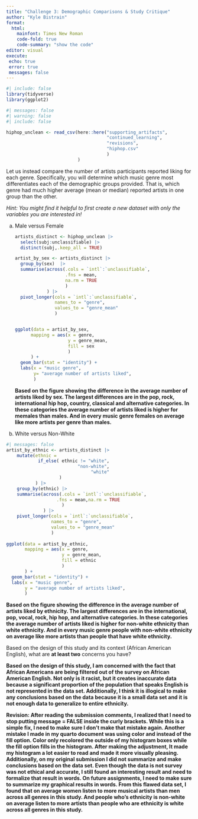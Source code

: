 ```yaml
---
title: "Challenge 3: Demographic Comparisons & Study Critique"
author: "Kyle Bistrain"
format:
  html:
    mainfont: Times New Roman
    code-fold: true
    code-summary: "show the code"
editor: visual
execute:
 echo: true
 error: true
 messages: false
---
```


```r
#| include: false
library(tidyverse)
library(ggplot2)

```

```r
#| messages: false
#| warning: false
#| include: false

hiphop_unclean <- read_csv(here::here("supporting_artifacts",
                                      "continued_learning",
                                      "revisions",
                                      "hiphop.csv"
                                      )
                           )

```

Let us instead compare the number of artists participants reported liking for each genre. Specifically, you will determine which music genre most differentiates each of the demographic groups provided. That is, which genre had much higher average (mean or median) reported artists in one group than the other.

*Hint: You might find it helpful to first create a new dataset with only the variables you are interested in!*

a.  Male versus Female

    ```r

    artists_distinct <- hiphop_unclean |> 
      select(subj:unclassifiable) |> 
      distinct(subj,.keep_all = TRUE) 

    artist_by_sex <- artists_distinct |> 
      group_by(sex)  |> 
      summarise(across(.cols = `intl`:`unclassifiable`,
                       .fns = mean,
                       na.rm = TRUE
                       )
                ) |> 
      pivot_longer(cols = `intl`:`unclassifiable`, 
                   names_to = "genre", 
                   values_to = "genre_mean"
                   )


    ggplot(data = artist_by_sex,
          mapping = aes(x = genre,
                        y = genre_mean,
                        fill = sex
                        ) 
          ) +
      geom_bar(stat = "identity") +
      labs(x = "music genre", 
           y= "average number of artists liked", 
           )
      
    ```

    **Based on the figure showing the difference in the average number of artists liked by sex. The largest differences are in the pop, rock, international hip hop, country, classical and alternative categories. In these categories the average number of artists liked is higher for memales than males. And in every music genre females on average like more artists per genre than males.**

b.  White versus Non-White

```r
#| messages: false
artist_by_ethnic <- artists_distinct |> 
    mutate(ethnic = 
            if_else( ethnic != "white",
                           "non-white",
                                "white"
                    )
           ) |> 
    group_by(ethnic) |> 
    summarise(across(.cols = `intl`:`unclassifiable`,
                   .fns = mean,na.rm = TRUE
                     )
              ) |> 
    pivot_longer(cols = `intl`:`unclassifiable`, 
                 names_to = "genre", 
                 values_to = "genre_mean"
                 )
  
ggplot(data = artist_by_ethnic, 
       mapping = aes(x = genre, 
                     y = genre_mean,
                     fill = ethnic 
                     ) 
       ) + 
  geom_bar(stat = "identity") + 
  labs(x = "music genre", 
       y = "average number of artists liked", 
       )

```

**Based on the figure showing the difference in the average number of artists liked by ethnicity. The largest differences are in the international, pop, vocal, rock, hip hop, and alternative categories. In these categories the average number of artists liked is higher for non-white ethnicity than white ethnicity. And in every music genre people with non-white ethnicity on average like more artists than people that have white ethnicity.**

Based on the design of this study and its context (African American English), what are **at least two** concerns you have?

**Based on the design of this study, I am concerned with the fact that African Americans are being filtered out of the survey on African American English. Not only is it racist, but it creates inaccurate data because a significant proportion of the population that speaks English is not represented in the data set. Additionally, I think it is illogical to make any conclusions based on the data because it is a small data set and it is not enough data to generalize to entire ethnicity.**

**Revision: After reading the submission comments, I realized that I need to stop putting message = FALSE inside the curly brackets. While this is a simple fix, I need to make sure I don't make that mistake again. Another mistake I made in my quarto document was using color and instead of the fill option. Color only recolored the outside of my histogram boxes while the fill option fills in the histogram. After making the adjustment, It made my histogram a lot easier to read and made it more visually pleasing. Additionally, on my original submission I did not summarize and make conclusions based on the data set. Even though the data is not survey was not ethical and accurate, I still found an interesting result and need to formalize that result in words. On future assignments, I need to make sure to summarize my graphical results in words. From this flawed data set, I found that on average women listen to more musical artists than men across all genres in this study. And people who's ethnicity is non-white on average listen to more artists than people who are ethnicity is white across all genres in this study.**
